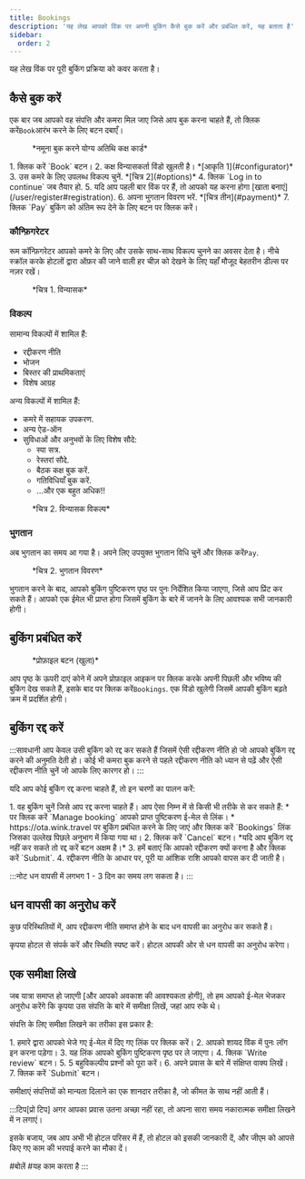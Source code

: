```yaml
---
title: Bookings
description: 'यह लेख आपको विंक पर अपनी बुकिंग कैसे बुक करें और प्रबंधित करें, यह बताता है'
sidebar:
  order: 2
---
```


यह लेख विंक पर पूरी बुकिंग प्रक्रिया को कवर करता है।

## कैसे बुक करें

एक बार जब आपको वह संपत्ति और कमरा मिल जाए जिसे आप बुक करना चाहते हैं, तो क्लिक करें`Book`आरंभ करने के लिए बटन दबाएँ।

<figure>
  <CloudinaryImage width="350" height="819" resize="scale" quality="best" alt="बुक करने योग्य अतिथि कक्ष कार्ड" src="academy/guest-room-card" errorImage="noimage_opaque_nyrtl0.png" />

  <figcaption>*नमूना बुक करने योग्य अतिथि कक्ष कार्ड*</figcaption>
</figure>


<Steps>
  1. क्लिक करें `Book` बटन।
  2. कक्ष विन्यासकर्ता विंडो खुलती है। *[आकृति 1](#configurator)*
  3. उस कमरे के लिए उपलब्ध विकल्प चुनें. *[चित्र 2](#options)*
  4. क्लिक `Log in to continue` जब तैयार हो.
  5. यदि आप पहली बार विंक पर हैं, तो आपको यह करना होगा [खाता बनाएं](/user/register#registration).
  6. अपना भुगतान विवरण भरें. *[चित्र तीन](#payment)*
  7. क्लिक `Pay` बुकिंग को अंतिम रूप देने के लिए बटन पर क्लिक करें।
</Steps>


### कौन्फ़िगरेटर

रूम कॉन्फ़िगरेटर आपको कमरे के लिए और उसके साथ-साथ विकल्प चुनने का अवसर देता है। नीचे स्क्रॉल करके होटलों द्वारा ऑफ़र की जाने वाली हर चीज़ को देखने के लिए यहाँ मौजूद बेहतरीन डील्स पर नज़र रखें।

<figure>
  <CloudinaryImage width="700" height="1176" resize="scale" quality="best" alt="कक्ष विन्यासक" src="academy/room-configurator-1" errorImage="noimage_opaque_nyrtl0.png" />

  <figcaption>*चित्र 1. विन्यासक*</figcaption>
</figure>


### विकल्प

सामान्य विकल्पों में शामिल हैं:

* रद्दीकरण नीति
* भोजन
* बिस्तर की प्राथमिकताएं
* विशेष आग्रह

अन्य विकल्पों में शामिल हैं:

* कमरे में सहायक उपकरण.
* अन्य ऐड-ऑन
* सुविधाओं और अनुभवों के लिए विशेष सौदे:
  * स्पा सत्र.
  * रेस्तरां सौदे.
  * बैठक कक्ष बुक करें.
  * गतिविधियाँ बुक करें.
  * ...और एक बहुत अधिक!!

<figure>
  <CloudinaryImage width="700" height="1176" resize="scale" quality="best" alt="कक्ष विन्यासक" src="academy/room-configurator-2" errorImage="noimage_opaque_nyrtl0.png" />

  <figcaption>*चित्र 2. विन्यासक विकल्प*</figcaption>
</figure>


### भुगतान

अब भुगतान का समय आ गया है। अपने लिए उपयुक्त भुगतान विधि चुनें और क्लिक करें`Pay`.

<figure>
  <CloudinaryImage width="700" height="1141" resize="scale" quality="best" alt="भुगतान विवरण" src="academy/payment-modal" errorImage="noimage_opaque_nyrtl0.png" />

  <figcaption>*चित्र 2. भुगतान विवरण*</figcaption>
</figure>


भुगतान करने के बाद, आपको बुकिंग पुष्टिकरण पृष्ठ पर पुनः निर्देशित किया जाएगा, जिसे आप प्रिंट कर सकते हैं। आपको एक ईमेल भी प्राप्त होगा जिसमें बुकिंग के बारे में जानने के लिए आवश्यक सभी जानकारी होगी।

## बुकिंग प्रबंधित करें

<figure>
  <CloudinaryImage width="350" height="404" resize="scale" quality="best" alt="प्रमाणीकृत होने पर खाता बटन" src="academy/account-button-auth-open" errorImage="noimage_opaque_nyrtl0.png" />

  <figcaption>*प्रोफ़ाइल बटन (खुला)*</figcaption>
</figure>


आप पृष्ठ के ऊपरी दाएं कोने में अपने प्रोफ़ाइल आइकन पर क्लिक करके अपनी पिछली और भविष्य की बुकिंग देख सकते हैं, इसके बाद पर क्लिक करें`Bookings`.
एक विंडो खुलेगी जिसमें आपकी बुकिंग बढ़ते क्रम में प्रदर्शित होगी।

## बुकिंग रद्द करें

:::सावधानी
आप केवल उसी बुकिंग को रद्द कर सकते हैं जिसमें ऐसी रद्दीकरण नीति हो जो आपको बुकिंग रद्द करने की अनुमति देती हो। कोई भी कमरा बुक करने से पहले रद्दीकरण नीति को ध्यान से पढ़ें और ऐसी रद्दीकरण नीति चुनें जो आपके लिए कारगर हो।
:::

यदि आप कोई बुकिंग रद्द करना चाहते हैं, तो इन चरणों का पालन करें:

<Steps>
  1. वह बुकिंग चुनें जिसे आप रद्द करना चाहते हैं। आप ऐसा निम्न में से किसी भी तरीके से कर सकते हैं:
     * पर क्लिक करें `Manage booking` आपको प्राप्त पुष्टिकरण ई-मेल से लिंक।
     * https://ota.wink.travel पर बुकिंग प्रबंधित करने के लिए जाएं और क्लिक करें `Bookings` लिंक जिसका उल्लेख पिछले अनुभाग में किया गया था।
  2. क्लिक करें `Cancel` बटन। *यदि आप बुकिंग रद्द नहीं कर सकते तो रद्द करें बटन अक्षम है।*
  3. हमें बताएं कि आपको रद्दीकरण क्यों करना है और क्लिक करें `Submit`.
  4. रद्दीकरण नीति के आधार पर, पूरी या आंशिक राशि आपको वापस कर दी जाती है।
</Steps>


:::नोट
धन वापसी में लगभग 1 - 3 दिन का समय लग सकता है।
:::

## धन वापसी का अनुरोध करें

कुछ परिस्थितियों में, आप रद्दीकरण नीति समाप्त होने के बाद धन वापसी का अनुरोध कर सकते हैं।

कृपया होटल से संपर्क करें और स्थिति स्पष्ट करें। होटल आपकी ओर से धन वापसी का अनुरोध करेगा।

## एक समीक्षा लिखे

जब यात्रा समाप्त हो जाएगी \[और आपको अवकाश की आवश्यकता होगी], तो हम आपको ई-मेल भेजकर अनुरोध करेंगे कि कृपया उस संपत्ति के बारे में समीक्षा लिखें, जहां आप रुके थे।

संपत्ति के लिए समीक्षा लिखने का तरीका इस प्रकार है:

<Steps>
  1. हमारे द्वारा आपको भेजे गए ई-मेल में दिए गए लिंक पर क्लिक करें।
  2. आपको शायद विंक में पुनः लॉग इन करना पड़ेगा।
  3. यह लिंक आपको बुकिंग पुष्टिकरण पृष्ठ पर ले जाएगा।
  4. क्लिक `Write review` बटन।
  5. 5 बहुविकल्पीय प्रश्नों को पूरा करें।
  6. अपने प्रवास के बारे में संक्षिप्त वाक्य लिखें।
  7. क्लिक करें `Submit` बटन।
</Steps>


समीक्षाएं संपत्तियों को मान्यता दिलाने का एक शानदार तरीका है, जो कीमत के साथ नहीं आती हैं।

:::टिप\[प्रो टिप]
अगर आपका प्रवास उतना अच्छा नहीं रहा, तो अपना सारा समय नकारात्मक समीक्षा लिखने में न लगाएं।

इसके बजाय, जब आप अभी भी होटल परिसर में हैं, तो होटल को इसकी जानकारी दें, और जीएम को आपसे किए गए काम की भरपाई करने का मौका दें।

\#बोलें #यह काम करता है
:::

